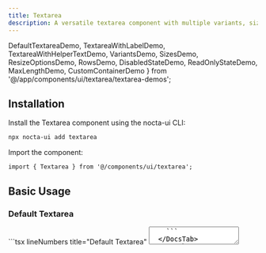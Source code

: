 ```yaml
---
title: Textarea
description: A versatile textarea component with multiple variants, sizes, resize options, and dark mode support
---
```


  DefaultTextareaDemo,
  TextareaWithLabelDemo,
  TextareaWithHelperTextDemo,
  VariantsDemo,
  SizesDemo,
  ResizeOptionsDemo,
  RowsDemo,
  DisabledStateDemo,
  ReadOnlyStateDemo,
  MaxLengthDemo,
  CustomContainerDemo
} from '@/app/components/ui/textarea/textarea-demos';

## Installation


<Steps>
<Step>
Install the Textarea component using the nocta-ui CLI:

```bash lineNumbers title="Terminal"
npx nocta-ui add textarea
```
</Step>
<Step>
Import the component:

```tsx lineNumbers title="Import"
import { Textarea } from '@/components/ui/textarea';
```
</Step>
</Steps>

## Basic Usage

### Default Textarea

<DocsTabs defaultValue="preview">
  <DocsTab value="preview" lineNumbers title="Preview">
    <DefaultTextareaDemo />
  </DocsTab>
  <DocsTab value="code" lineNumbers title="Code">
    ```tsx lineNumbers title="Default Textarea"
    <Textarea placeholder="Enter your message..." />
    ```
  </DocsTab>
</DocsTabs>

### Textarea with Label

<DocsTabs defaultValue="preview">
  <DocsTab value="preview" lineNumbers title="Preview">
    <TextareaWithLabelDemo />
  </DocsTab>
  <DocsTab value="code" lineNumbers title="Code">
    ```tsx lineNumbers title="Textarea with Label"
    <Textarea 
      label="Message" 
      placeholder="Type your message here..."
    />
    ```
  </DocsTab>
</DocsTabs>

### Textarea with Helper Text

<DocsTabs defaultValue="preview">
  <DocsTab value="preview" lineNumbers title="Preview">
    <TextareaWithHelperTextDemo />
  </DocsTab>
  <DocsTab value="code" lineNumbers title="Code">
    ```tsx lineNumbers title="Textarea with Helper Text"
    <Textarea 
      label="Description" 
      placeholder="Describe your project..."
      helperText="Provide a detailed description of your project goals and requirements"
    />
    ```
  </DocsTab>
</DocsTabs>

## Variants

The Textarea component supports three variants: `default`, `error`, and `success`.

<DocsTabs defaultValue="preview">
  <DocsTab value="preview" lineNumbers title="Preview">
    <VariantsDemo />
  </DocsTab>
  <DocsTab value="code" lineNumbers title="Code">
    ```tsx lineNumbers title="Textarea Variants"
    <Textarea 
      label="Default Textarea"
      placeholder="Default variant"
      variant="default"
    />
    
    <Textarea 
      label="Error Textarea"
      placeholder="Error variant"
      variant="error"
      errorMessage="Description is required"
    />
    
    <Textarea 
      label="Success Textarea"
      placeholder="Success variant"
      variant="success"
      helperText="Description looks good!"
    />
    ```
  </DocsTab>
</DocsTabs>

## Sizes

Three size options are available: `sm`, `md`, and `lg`. The default size is `md`.

<DocsTabs defaultValue="preview">
  <DocsTab value="preview" lineNumbers title="Preview">
    <SizesDemo />
  </DocsTab>
  <DocsTab value="code" lineNumbers title="Code">
    ```tsx lineNumbers title="Textarea Sizes"
    <Textarea 
      label="Small Textarea"
      placeholder="Small size"
      size="sm"
      rows={3}
    />
    
    <Textarea 
      label="Medium Textarea"
      placeholder="Medium size"
      size="md"
      rows={4}
    />
    
    <Textarea 
      label="Large Textarea"
      placeholder="Large size"
      size="lg"
      rows={5}
    />
    ```
  </DocsTab>
</DocsTabs>

## Resize Options

Control how the textarea can be resized with the `resize` prop.

<DocsTabs defaultValue="preview">
  <DocsTab value="preview" lineNumbers title="Preview">
    <ResizeOptionsDemo />
  </DocsTab>
  <DocsTab value="code" lineNumbers title="Code">
    ```tsx lineNumbers title="Textarea Resize Options"
    <Textarea 
      label="No Resize"
      placeholder="This textarea cannot be resized"
      resize="none"
    />
    
    <Textarea 
      label="Vertical Resize Only"
      placeholder="This textarea can only be resized vertically"
      resize="vertical"
    />
    
    <Textarea 
      label="Horizontal Resize Only"
      placeholder="This textarea can only be resized horizontally"
      resize="horizontal"
    />
    
    <Textarea 
      label="Both Directions"
      placeholder="This textarea can be resized in both directions"
      resize="both"
    />
    ```
  </DocsTab>
</DocsTabs>

## Row Configuration

Adjust the initial height of the textarea using the `rows` prop.

<DocsTabs defaultValue="preview">
  <DocsTab value="preview" lineNumbers title="Preview">
    <RowsDemo />
  </DocsTab>
  <DocsTab value="code" lineNumbers title="Code">
    ```tsx lineNumbers title="Textarea Row Configuration"
    <Textarea 
      label="2 Rows"
      placeholder="Compact textarea with 2 rows"
      rows={2}
    />
    
    <Textarea 
      label="4 Rows (Default)"
      placeholder="Standard textarea with 4 rows"
      rows={4}
    />
    
    <Textarea 
      label="8 Rows"
      placeholder="Large textarea with 8 rows for longer content"
      rows={8}
    />
    ```
  </DocsTab>
</DocsTabs>

## Textarea States

### Disabled State

<DocsTabs defaultValue="preview">
  <DocsTab value="preview" lineNumbers title="Preview">
    <DisabledStateDemo />
  </DocsTab>
  <DocsTab value="code" lineNumbers title="Code">
    ```tsx lineNumbers title="Disabled Textarea State"
    <Textarea 
      label="Disabled Textarea"
      placeholder="This textarea is disabled"
      disabled
    />
    
    <Textarea 
      label="Disabled with Value"
      value="This content cannot be edited"
      disabled
      helperText="This field is disabled"
    />
    ```
  </DocsTab>
</DocsTabs>

### Read-only State

<DocsTabs defaultValue="preview">
  <DocsTab value="preview" lineNumbers title="Preview">
    <ReadOnlyStateDemo />
  </DocsTab>
  <DocsTab value="code" lineNumbers title="Code">
    ```tsx
    <Textarea 
      label="Read Only Textarea"
      value="This content is read-only and cannot be modified."
      readOnly
      helperText="This field is read-only"
    />
    ```
  </DocsTab>
</DocsTabs>

### Character Limit

<DocsTabs defaultValue="preview">
  <DocsTab value="preview" lineNumbers title="Preview">
    <MaxLengthDemo />
  </DocsTab>
  <DocsTab value="code" lineNumbers title="Code">
    ```tsx
    <Textarea 
      label="Limited Character Count"
      placeholder="Type your bio (max 250 characters)..."
      maxLength={250}
      helperText="Maximum 250 characters allowed"
    />
    ```
  </DocsTab>
</DocsTabs>

## Customization

### Custom Container

<DocsTabs defaultValue="preview">
  <DocsTab value="preview" lineNumbers title="Preview">
    <CustomContainerDemo />
  </DocsTab>
  <DocsTab value="code" lineNumbers title="Code">
    ```tsx
    <Textarea 
      containerClassName="max-w-md max-w-md flex flex-col items-center"
      label="Centered Textarea"
      placeholder="This textarea is centered with max width"
      helperText="Custom container styling applied"
    />
    ```
  </DocsTab>
</DocsTabs>

## API Reference

### Props

| Prop | Type | Default | Description |
|------|------|---------|-------------|
| `variant` | `'default' \| 'error' \| 'success'` | `'default'` | Visual variant of the textarea |
| `size` | `'sm' \| 'md' \| 'lg'` | `'md'` | Size of the textarea |
| `label` | `string` | `undefined` | Label text displayed above the textarea |
| `helperText` | `string` | `undefined` | Helper text displayed below the textarea |
| `errorMessage` | `string` | `undefined` | Error message (shown when variant is 'error') |
| `resize` | `'none' \| 'vertical' \| 'horizontal' \| 'both'` | `'vertical'` | Resize behavior of the textarea |
| `rows` | `number` | `4` | Initial number of visible text lines |
| `className` | `string` | `''` | Additional CSS classes for the textarea element |
| `containerClassName` | `string` | `''` | Additional CSS classes for the container |

All standard HTML textarea attributes are also supported through props spreading.

## Accessibility

- Proper label association using `htmlFor` and `id` attributes
- Support for `aria-describedby` when helper text is present
- Focus management with visible focus indicators
- Screen reader compatible error states
- Keyboard navigation support